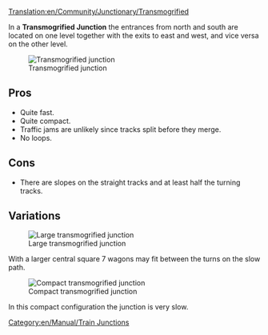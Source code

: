 [[Translation:en/Community/Junctionary/Transmogrified]]
{{en/Community/Junctionary/Navigation}}

In a '''Transmogrified Junction''' the entrances from north and south are located on one level together with the exits to east and west, and vice versa on the other level.

[[File:en/Community/Junctionary/Ttd.transmogrified.deblock.png|frame|none|Transmogrified junction]]

==Pros==
* Quite fast.
* Quite compact.
* Traffic jams are unlikely since tracks split before they merge.
* No loops.

==Cons==
* There are slopes on the straight tracks and at least half the turning tracks.

==Variations==

[[File:en/Community/Junctionary/Ttd.transmogrified.large.png|frame|none|Large transmogrified junction]]

With a larger central square 7 wagons may fit between the turns on the slow path.

[[File:en/Community/Junctionary/Ttd.transmogrified.compact.png|frame|none|Compact transmogrified junction]]

In this compact configuration the junction is very slow.

[[Category:en/Manual/Train Junctions]]